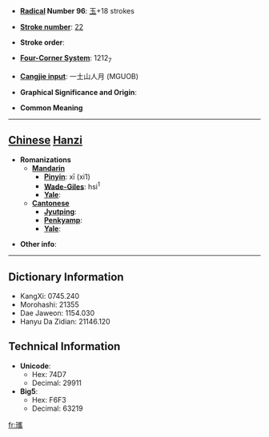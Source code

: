 * '''[[Wiktionary:Chinese radical index| Radical]] Number 96''': [[Wiktionary:Chinese radical index 玉|玉]]+18 strokes

* '''[[Wiktionary:Chinese total strokes index|Stroke number]]''': [[Wiktionary:Chinese total strokes index 22|22]]

* '''Stroke order''': 

* '''[[Wiktionary:Chinese four corner index|Four-Corner System]]''': 1212<sub>7</sub>

* '''[[Wiktionary:Chinese Cangjie index|Cangjie input]]''': 一土山人月 (MGUOB)

* '''Graphical Significance and Origin''': 

* '''Common Meaning'''

----

== [[Chinese]] [[Hanzi]] ==

* '''Romanizations'''
** '''[[Mandarin]]'''
*** '''[[Pinyin]]''': xī (xi1)
*** '''[[Wade-Giles]]''': hsi<sup>1</sup>
*** '''[[Yale]]''': 
** '''[[Cantonese]]'''
*** '''[[Jyutping]]''':
*** '''[[Penkyamp]]''': 
*** '''[[Yale]]''': 

* '''Other info''': 

----

== Dictionary Information ==

* KangXi: 0745.240
* Morohashi: 21355
* Dae Jaweon: 1154.030
* Hanyu Da Zidian: 21146.120

== Technical Information ==

* '''Unicode''':
** Hex: 74D7
** Decimal: 29911
* '''Big5''':
** Hex: F6F3
** Decimal: 63219

[[fr:瓗]]